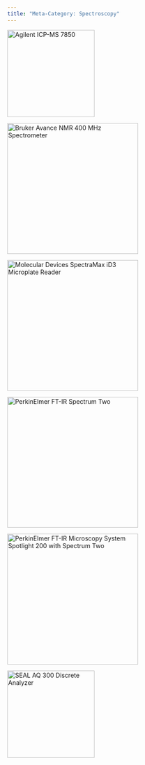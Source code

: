 ```yaml
---
title: "Meta-Category: Spectroscopy"
---
```



::: {layout-ncol=2}

[![Agilent ICP-MS 7850](/assets/images/Agilent-ICP-MS-7850.png "Agilent ICP-MS 7850"){fig-align="left" width=200}](/Instrumentation/Agilent-ICP-MS-7850.qmd)

[![Bruker Avance NMR 400 MHz Spectrometer](/assets/images/Bruker-Avance-NMR-400MHz-Spectrometer-front.jpg "Bruker Avance 400 MHz NMR Spectrometer"){fig-align="left" width=300}](/Instrumentation/Bruker-Avance-400MHz-NMR.qmd)

[![Molecular Devices SpectraMax iD3 Microplate Reader](/assets/images/Molecular-Devices-spectramax-id3-multimode-microplate-reader-front.png "Molecular Devices SpectraMax iD3 Microplate Reader"){fig-align="left" width=300}](/Instrumentation/Molecular-Devices-SpectraMax-iD3-Microplate-Reader.qmd)

[![PerkinElmer FT-IR Spectrum Two](/assets/images/PerkinElmer_FT-IR-SpectrumTwo.png "PerkinElmer FT-IR Spectrum Two"){fig-align="left" width=300}](/Instrumentation/PerkinElmer-FTIR-Spectrum-Two.qmd)

[![PerkinElmer FT-IR Microscopy System Spotlight 200 with Spectrum Two](/assets/images/PerkinElmer-FT-IR-Spotlight-200-with-Spectrum-Two-Image.png "PerkinElmer FT-IR Microscopy System Spotlight 200 with Spectrum Two"){fig-align="left" width=300}](/Instrumentation/PerkinElmer-FTIR-Microscopy-System-Spotlight-200.qmd)

[![SEAL AQ 300 Discrete Analyzer](/assets/images/SEAL-AQ-300-DA.webp "SEAL AQ 300 Discrete Analyzer"){fig-align="left" width=200}](/Instrumentation/SEAL-AQ-300-Discrete_Analyzer.qmd)

:::